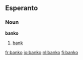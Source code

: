 ==Esperanto==
===Noun===
'''banko'''
# [[bank]]

[[fr:banko]]
[[io:banko]]
[[nl:banko]]
[[fi:banko]]